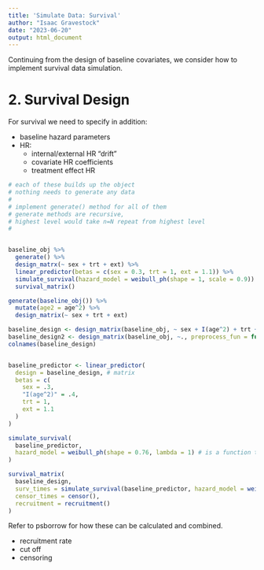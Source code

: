 ```yaml
---
title: 'Simulate Data: Survival'
author: "Isaac Gravestock"
date: "2023-06-20"
output: html_document
---
```


Continuing from the design of baseline covariates, we consider how to implement survival data simulation.

# 2. Survival Design

For survival we need to specify in addition:

 - baseline hazard parameters
 - HR:
   - internal/external HR "drift"
   - covariate HR coefficients
   - treatment effect HR

```r

# each of these builds up the object
# nothing needs to generate any data
#
# implement generate() method for all of them
# generate methods are recursive,
# highest level would take n=N repeat from highest level
#


baseline_obj %>%
  generate() %>%
  design_matrx(~ sex + trt + ext) %>%
  linear_predictor(betas = c(sex = 0.3, trt = 1, ext = 1.1)) %>%
  simulate_survival(hazard_model = weibull_ph(shape = 1, scale = 0.9)) %>%
  survival_matrix()

generate(baseline_obj()) %>%
  mutate(age2 = age^2) %>%
  design_matrix(~ sex + trt + ext)

baseline_design <- design_matrix(baseline_obj, ~ sex + I(age^2) + trt + ext, preprocess_fun = function(data) data)
baseline_design2 <- design_matrix(baseline_obj, ~., preprocess_fun = function(data) data$age2 <- data$age^2)
colnames(baseline_design)


baseline_predictor <- linear_predictor(
  design = baseline_design, # matrix
  betas = c(
    sex = .3,
    "I(age^2)" = .4,
    trt = 1,
    ext = 1.1
  )
)

simulate_survival(
  baseline_predictor,
  hazard_model = weibull_ph(shape = 0.76, lambda = 1) # is a function that takes vector of LPs and gives vector of times
)

survival_matrix(
  baseline_design,
  surv_times = simulate_survival(baseline_predictor, hazard_model = weibull_ph(shape = 0.76, lambda = 1)),
  censor_times = censor(),
  recruitment = recruitment()
)
```

Refer to psborrow for how these can be calculated and combined.

- recruitment rate
- cut off
- censoring
